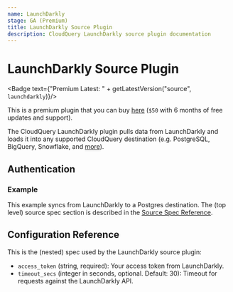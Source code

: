 ```yaml
---
name: LaunchDarkly
stage: GA (Premium)
title: LaunchDarkly Source Plugin
description: CloudQuery LaunchDarkly source plugin documentation
---
```

# LaunchDarkly Source Plugin


<Badge text={"Premium Latest: " + getLatestVersion("source", `launchdarkly`)}/>

This is a premium plugin that you can buy [here](https://cloudquery.io/buy/launchdarkly) (`$50` with 6 months of free updates and support).

The CloudQuery LaunchDarkly plugin pulls data from LaunchDarkly and loads it into any supported CloudQuery destination (e.g. PostgreSQL, BigQuery, Snowflake, and [more](/docs/plugins/destinations/overview)).

## Authentication

<Authentication/>

### Example

This example syncs from LaunchDarkly to a Postgres destination. The (top level) source spec section is described in the [Source Spec Reference](/docs/reference/source-spec).

<Configuration/>

## Configuration Reference

This is the (nested) spec used by the LaunchDarkly source plugin:

- `access_token` (string, required):
  Your access token from LaunchDarkly.
- `timeout_secs` (integer in seconds, optional. Default: 30):
  Timeout for requests against the LaunchDarkly API.
